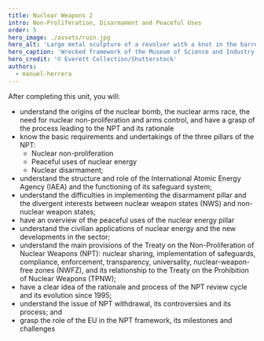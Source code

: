 ```yaml
---
title: Nuclear Weapons 2
intro: Non-Proliferation, Disarmament and Peaceful Uses
order: 5
hero_image: ./assets/ruin.jpg
hero_alt: 'Large metal sculpture of a revolver with a knot in the barrel is seen against a stone building facade.'
hero_caption: 'Wrecked framework of the Museum of Science and Industry in Hiroshima, Japan, shortly after the dropping of the first atomic bomb on 6 August 1945.'
hero_credit: '© Everett Collection/Shutterstock'
authors:
  - manuel-herrera
---
```


After completing this unit, you will:

- understand the origins of the nuclear bomb, the nuclear arms race, the need for nuclear non-proliferation and arms control, and have a grasp of the process leading to the NPT and its rationale
- know the basic requirements and undertakings of the three pillars of the NPT:
  - Nuclear non-proliferation
  - Peaceful uses of nuclear energy
  - Nuclear disarmament;
- understand the structure and role of the International Atomic Energy Agency (IAEA) and the functioning of its safeguard system;
- understand the difficulties in implementing the disarmament pillar and the divergent interests between nuclear weapon states (NWS) and non-nuclear weapon states;
- have an overview of the peaceful uses of the nuclear energy pillar
- understand the civilian applications of nuclear energy and the new developments in the sector;
- understand the main provisions of the Treaty on the Non-Proliferation of Nuclear Weapons (NPT): nuclear sharing, implementation of safeguards, compliance, enforcement, transparency, universality, nuclear-weapon-free zones (NWFZ), and its relationship to the Treaty on the Prohibition of Nuclear Weapons (TPNW);
- have a clear idea of the rationale and process of the NPT review cycle and its evolution since 1995;
- understand the issue of NPT withdrawal, its controversies and its process; and
- grasp the role of the EU in the NPT framework, its milestones and challenges
